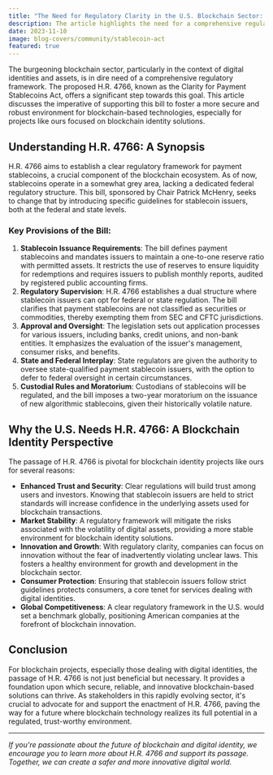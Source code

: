 ```yaml
---
title: "The Need for Regulatory Clarity in the U.S. Blockchain Sector: Support for H.R. 4766"
description: The article highlights the need for a comprehensive regulatory framework in the U.S. blockchain sector, particularly for digital identities and assets. It discusses the benefits of supporting H.R. 4766, the Clarity for Payment Stablecoins Act, which aims to establish clear guidelines for stablecoin issuers. The passage of this bill is crucial for enhancing trust, market stability, innovation, consumer protection, and global competitiveness in the blockchain industry.
date: 2023-11-10
image: blog-covers/community/stablecoin-act
featured: true
---
```


The burgeoning blockchain sector, particularly in the context of digital identities and assets, is in dire need of a comprehensive regulatory framework. The proposed H.R. 4766, known as the Clarity for Payment Stablecoins Act, offers a significant step towards this goal. This article discusses the imperative of supporting this bill to foster a more secure and robust environment for blockchain-based technologies, especially for projects like ours focused on blockchain identity solutions.

## Understanding H.R. 4766: A Synopsis

H.R. 4766 aims to establish a clear regulatory framework for payment stablecoins, a crucial component of the blockchain ecosystem. As of now, stablecoins operate in a somewhat grey area, lacking a dedicated federal regulatory structure. This bill, sponsored by Chair Patrick McHenry, seeks to change that by introducing specific guidelines for stablecoin issuers, both at the federal and state levels.

### Key Provisions of the Bill:

1. **Stablecoin Issuance Requirements**: The bill defines payment stablecoins and mandates issuers to maintain a one-to-one reserve ratio with permitted assets. It restricts the use of reserves to ensure liquidity for redemptions and requires issuers to publish monthly reports, audited by registered public accounting firms.
2. **Regulatory Supervision**: H.R. 4766 establishes a dual structure where stablecoin issuers can opt for federal or state regulation. The bill clarifies that payment stablecoins are not classified as securities or commodities, thereby exempting them from SEC and CFTC jurisdictions.
3. **Approval and Oversight**: The legislation sets out application processes for various issuers, including banks, credit unions, and non-bank entities. It emphasizes the evaluation of the issuer's management, consumer risks, and benefits.
4. **State and Federal Interplay**: State regulators are given the authority to oversee state-qualified payment stablecoin issuers, with the option to defer to federal oversight in certain circumstances.
5. **Custodial Rules and Moratorium**: Custodians of stablecoins will be regulated, and the bill imposes a two-year moratorium on the issuance of new algorithmic stablecoins, given their historically volatile nature.

## Why the U.S. Needs H.R. 4766: A Blockchain Identity Perspective

The passage of H.R. 4766 is pivotal for blockchain identity projects like ours for several reasons:

- **Enhanced Trust and Security**: Clear regulations will build trust among users and investors. Knowing that stablecoin issuers are held to strict standards will increase confidence in the underlying assets used for blockchain transactions.
- **Market Stability**: A regulatory framework will mitigate the risks associated with the volatility of digital assets, providing a more stable environment for blockchain identity solutions.
- **Innovation and Growth**: With regulatory clarity, companies can focus on innovation without the fear of inadvertently violating unclear laws. This fosters a healthy environment for growth and development in the blockchain sector.
- **Consumer Protection**: Ensuring that stablecoin issuers follow strict guidelines protects consumers, a core tenet for services dealing with digital identities.
- **Global Competitiveness**: A clear regulatory framework in the U.S. would set a benchmark globally, positioning American companies at the forefront of blockchain innovation.

## Conclusion

For blockchain projects, especially those dealing with digital identities, the passage of H.R. 4766 is not just beneficial but necessary. It provides a foundation upon which secure, reliable, and innovative blockchain-based solutions can thrive. As stakeholders in this rapidly evolving sector, it's crucial to advocate for and support the enactment of H.R. 4766, paving the way for a future where blockchain technology realizes its full potential in a regulated, trust-worthy environment.

---

_If you're passionate about the future of blockchain and digital identity, we encourage you to learn more about H.R. 4766 and support its passage. Together, we can create a safer and more innovative digital world._
